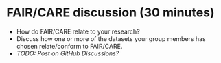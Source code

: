 
# FAIR/CARE discussion (30 minutes)

* How do FAIR/CARE relate to your research?
* Discuss how one or more of the datasets your group members has chosen
  relate/conform to FAIR/CARE.
* _TODO: Post on GitHub Discussions?_
